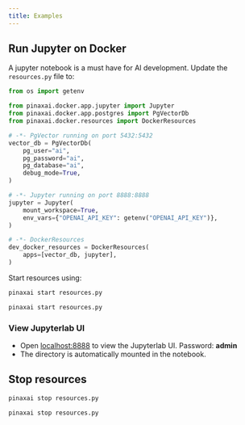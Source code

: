 ```yaml
---
title: Examples
---
```


<Snippet file="run-pgvector-docker.mdx" />

## Run Jupyter on Docker

A jupyter notebook is a must have for AI development. Update the `resources.py` file to:

```python resources.py
from os import getenv

from pinaxai.docker.app.jupyter import Jupyter
from pinaxai.docker.app.postgres import PgVectorDb
from pinaxai.docker.resources import DockerResources

# -*- PgVector running on port 5432:5432
vector_db = PgVectorDb(
    pg_user="ai",
    pg_password="ai",
    pg_database="ai",
    debug_mode=True,
)

# -*- Jupyter running on port 8888:8888
jupyter = Jupyter(
    mount_workspace=True,
    env_vars={"OPENAI_API_KEY": getenv("OPENAI_API_KEY")},
)

# -*- DockerResources
dev_docker_resources = DockerResources(
    apps=[vector_db, jupyter],
)
```

Start resources using:

<CodeGroup>

```bash Mac
pinaxai start resources.py
```

```bash Windows
pinaxai start resources.py
```

</CodeGroup>

### View Jupyterlab UI

- Open [localhost:8888](http://localhost:8888) to view the Jupyterlab UI. Password: **admin**
- The directory is automatically mounted in the notebook.

## Stop resources

<CodeGroup>

```bash Mac
pinaxai stop resources.py
```

```bash Windows
pinaxai stop resources.py
```

</CodeGroup>
